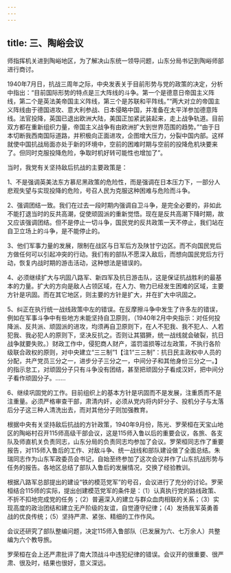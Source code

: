 ```yaml
---
---
---
```

title: 三、陶峪会议
---




师指挥机关进到陶峪地区，为了解决山东统一领导问题，山东分局书记到陶峪师部进行商讨。

1940年7月日，抗战三周年之际，中央发表关于目前形势与党的政策的决定，分析中指出：“目前国际形势的特点是三大阵线的斗争。第一个是德意日帝国主义阵线，第二个是英法美帝国主义阵线，第三个是苏联和平阵线。”“两大对立的帝国主义阵线由于德国进攻、意大利参战、日本侵略中国，并准备在太平洋参加德意阵线。法官投降，英国已退出欧洲大陆，美国正加紧武装起来，走上战争轨道。目前双方都在重新组织力量，帝国主义战争有由欧洲扩大到世界范围的趋势。”“由于日本切断我西南国际道路，并积极向正面进攻，企图增大压力，分裂中国内部。这样就使中国抗战局面亦处于新的环境中，空前的困难时期与空前的投降危机块要来了。但同时克服投降危险，争取时机好转可能性也增加了”。

当时，我党有关坚持敌后抗战的主要政策是：

1、不是强调英美法东方慕尼黑政策的危险性，而是强调在日本压力下，一部分人悲观失望与实现投降的危险，号召人民为克服这种困难与危险而斗争。

2、强调团结一致。我们在过去一段时期内强调自卫斗争，是完全必要的，非如此不能打退当时的反共高潮，促使顽固派的重新觉悟。现在是反共高潮下降时期，故又应该强调团结。但不是停止一切斗争，国民党的反共政策一天不停止，我们站在自卫立场上的斗争，是不能停止的。

3、他们军事力量的发展，限制在战区与日军后方及陕甘宁边区。而不向国民党后方做任何可以引起冲突的行动。我们有的部队不愿深入敌后，而想向国民党后方行动，恢复内战时期的游击活动，这种想法是错误的。

4、必须继续扩大与巩固八路军、新四军及抗日游击队，这是保证抗战胜利的最基本的力量。扩大的方向是敌人占领区域，在人力、物力已经发生困难的区域，主要方针是巩固。而在其它地区，则主要的方针是扩大，并在扩大中巩固之。

5、纠正在执行统一战线政策中左的错误。在反摩擦斗争中发生了许多左的错误，例如在军事斗争中有些地方未能坚持自卫原则，（1940年2月中央指示：对任何投降派、反共派、顽固派的进攻，均须再自卫原则下，在人不犯我、我不犯人、人若犯我、我必犯人的原则下，坚决反抗之。否则让其猖獗，统一战线就会破裂，抗日战争就要失败。）财政工作中，侵犯商人财产，滥罚滥损等过左政策，不执行各阶级联合政权的原则，对中央建立“三三制”1【注1“三三制”：抗日民主政权中人员的分配，共产党员三分之一，进步分子三分之一，中间分子和其他身份三分之一。】的指示怠工，对顽固分子只有斗争没有团结，甚至把顽固分子看成汉奸，把中间分子看作顽固分子。……

6、继续巩固党的工作。目前组织上的基本方针是巩固而不是发展，注重质而不是注重量。必须严格审查干部，肃清内奸，必须从党内将内奸分子、投机分子与太落后分子这三种人清洗出去，而对其他分子则加强教育。

根据中央有关坚持敌后抗战的方针政策，1940年9月份，陈光、罗荣桓在天宝山地区的陶峪村召开115师高级干部会议，这是115师入鲁以后的重要会议，各旅、各支队及师直机关负责同志，山东分局的负责同志均参加了会议。罗荣桓同志作了重要报告，对115师入鲁后的工作、对敌斗争、统一战线和部队建设做了全面总结。朱瑞同志作为山东军政委员会书记，自始至终参加了这次会议并作了山东抗战形势与任务的报告。各地区总结了部队入鲁后的发展情况，交换了经验教训。

根据八路军总部提出的建设“铁的模范党军”的号召，会议进行了充分的讨论。罗荣桓结合115师的实际，提出创建模范党军的条件是：（1）认真执行党的路线政策、不折不扣地完成党的任务；（2）普遍深入的建立与群众血肉相联的关系；（3）实现高度的政治团结和建立无产阶级的友谊，自觉遵守纪律；（4）发扬我军英勇善战的优良传统；（5）坚持严肃、紧张、精细的工作作风。

会议还研究了部队整编问题，决定115师入鲁部队（已发展为六、七万余人）共整编为六个教导旅。

罗荣桓在会上还严肃批评了南大顶战斗中违犯纪律的错误。会议开的很重要、很严肃、很及时，结果也很好，意义深远。